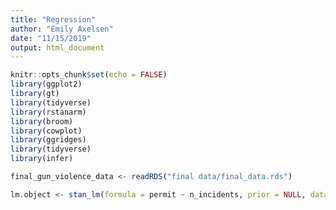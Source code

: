 ```yaml
---
title: "Regression"
author: "Emily Axelsen"
date: "11/15/2019"
output: html_document
---
```


```r
knitr::opts_chunk$set(echo = FALSE)
library(ggplot2)
library(gt)
library(tidyverse)
library(rstanarm)
library(broom)
library(cowplot)
library(ggridges)
library(tidyverse)
library(infer)
```

```r
final_gun_violence_data <- readRDS("final data/final_data.rds")
```



```r
lm.object <- stan_lm(formula = permit ~ n_incidents, prior = NULL, data = final_gun_violence_data)
```

